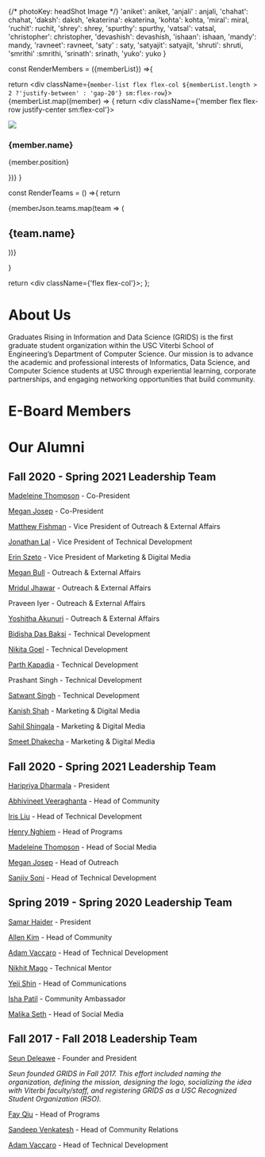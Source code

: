
{/* photoKey: headShot Image */}
'aniket': aniket,
'anjali' : anjali,
'chahat': chahat,
'daksh': daksh,
'ekaterina': ekaterina,
'kohta': kohta,
'miral': miral,
'ruchit': ruchit,
'shrey': shrey,
'spurthy': spurthy,
'vatsal': vatsal,
'christopher': christopher,
'devashish': devashish,
'ishaan': ishaan,
'mandy': mandy,
'ravneet': ravneet,
'saty' : saty,
'satyajit': satyajit,
'shruti': shruti,
'smrithi' :smrithi,
'srinath': srinath,
'yuko': yuko
}


const RenderMembers = ({memberList}) =>{

return <div className={`member-list flex flex-col ${memberList.length > 2 ?'justify-between' : 'gap-20'} sm:flex-row`}>
{memberList.map((member) => {
return <div className={'member flex flex-row justify-center sm:flex-col'}>

<div className={'photo'}>
<img src ={photoMap[member.photoKey]}/>
</div>
<div className={'details w-13'}>
<h3 className={'mt-3 mb-0'}>{member.name}</h3>
<p className={'mt-0'}>{member.position}</p>
</div>
</div>
})}

</div>
}

const RenderTeams = () =>{
return <div>
<RenderMembers memberList={memberJson.leads} />
{memberJson.teams.map(team => (

<div className={`team mt-4`}>
  <h2>{team.name}</h2>
  <div className={'member flex flex-row justify-center sm:flex-col'}>
<div>
  <RenderMembers memberList={team.vp} />
</div>
</div>
  <RenderMembers memberList={team.members} />
</div>

))}</div>}

return <div className={'flex flex-col'}><RenderTeams/></div>;
};

# About Us
Graduates Rising in Information and Data Science (GRIDS) is the first graduate student organization within the USC Viterbi School of Engineering’s Department of Computer Science. Our mission is to advance the academic and professional interests of Informatics, Data Science, and Computer Science students at USC through experiential learning, corporate partnerships, and engaging networking opportunities that build community.

# E-Board Members
<MemberList> </MemberList>

# Our Alumni

## Fall 2020 - Spring 2021 Leadership Team

[Madeleine Thompson](https://www.linkedin.com/in/madeleine-jane-thompson/) - Co-President

[Megan Josep](https://www.linkedin.com/in/megjosep/) - Co-President

[Matthew Fishman](https://www.linkedin.com/in/matthew-fishman/) - Vice President of Outreach & External Affairs

[Jonathan Lal](https://www.linkedin.com/in/JonnyLal/) - Vice President of Technical Development

[Erin Szeto](https://www.linkedin.com/in/erinszeto/) - Vice President of Marketing & Digital Media

[Megan Bull](https://www.linkedin.com/in/megankbull/) - Outreach & External Affairs

[Mridul Jhawar](https://www.linkedin.com/in/mridul-jhawar-4b08b4189/) - Outreach & External Affairs

Praveen Iyer - Outreach & External Affairs

[Yoshitha Akunuri](https://www.linkedin.com/in/yoshitha-akunuri-8a28601b9/) - Outreach & External Affairs

[Bidisha Das Baksi](https://www.linkedin.com/in/bidisha-das-baksi-59a94216a/) - Technical Development

[Nikita Goel](https://www.linkedin.com/in/nikitagoel23/) - Technical Development

[Parth Kapadia](https://in.linkedin.com/in/parthkap) - Technical Development

Prashant Singh - Technical Development

[Satwant Singh](https://www.linkedin.com/in/satwant-singh201/) - Technical Development

[Kanish Shah](https://www.linkedin.com/in/kanish-shah/) - Marketing & Digital Media

[Sahil Shingala](https://www.linkedin.com/in/sahil-shingala-8742b419b) - Marketing & Digital Media

[Smeet Dhakecha](https://www.linkedin.com/in/smeetdhakecha) - Marketing & Digital Media

## Fall 2020 - Spring 2021 Leadership Team

[Haripriya Dharmala](https://www.linkedin.com/in/haripriya-dharmala/) - President

[Abhivineet Veeraghanta](https://www.linkedin.com/in/abhivineet/) - Head of Community

[Iris Liu](https://iris-liu.com) - Head of Technical Development

[Henry Nghiem](https://www.linkedin.com/in/huy-tran-nghiem/) - Head of Programs

[Madeleine Thompson](https://www.linkedin.com/in/madeleine-jane-thompson/) - Head of Social Media

[Megan Josep](https://www.linkedin.com/in/megjosep/) - Head of Outreach

[Sanjiv Soni](https://www.sanjivsoni.com) - Head of Technical Development

## Spring 2019 - Spring 2020 Leadership Team

[Samar Haider](https://www.linkedin.com/in/samarhaider) - President

[Allen Kim](https://www.linkedin.com/in/allenbkim) - Head of Community

[Adam Vaccaro](https://www.linkedin.com/in/advaccaro) - Head of Technical Development

[Nikhit Mago](https://www.linkedin.com/in/nikhitmago) - Technical Mentor

[Yeji Shin](https://www.linkedin.com/in/yejishin) - Head of Communications

[Isha Patil](https://www.linkedin.com/in/ishapatil07) - Community Ambassador

[Malika Seth](https://www.linkedin.com/in/malika-seth-090b69144/) - Head of Social Media

## Fall 2017 - Fall 2018 Leadership Team

[Seun Deleawe](https://urldefense.com/v3/__https://www.linkedin.com/in/seundeleawe/__;!!LIr3w8kk_Xxm!8JSBYbNgiUrfESaDNf3XY7f28lMmmW1ctFtAtBy4DuGair4lS0LmsGZibc4WyUs$) - Founder and President

_Seun founded GRIDS in Fall 2017. This effort included naming the organization, defining the mission, designing the logo, socializing the idea with Viterbi faculty/staff, and registering GRIDS as a USC Recognized Student Organization (RSO)._

[Fay Qiu](https://urldefense.com/v3/__https://www.linkedin.com/in/fay-qiu-28409292/__;!!LIr3w8kk_Xxm!8JSBYbNgiUrfESaDNf3XY7f28lMmmW1ctFtAtBy4DuGair4lS0LmsGZiolAxX7Q$) - Head of Programs

[Sandeep Venkatesh](https://urldefense.com/v3/__https://www.linkedin.com/in/rvsandeep/__;!!LIr3w8kk_Xxm!8JSBYbNgiUrfESaDNf3XY7f28lMmmW1ctFtAtBy4DuGair4lS0LmsGZi0FqnMJo$) - Head of Community Relations

[Adam Vaccaro](https://www.linkedin.com/in/advaccaro) - Head of Technical Development


